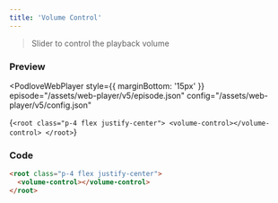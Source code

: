 ```yaml
---
title: 'Volume Control'
---
```



> Slider to control the playback volume

### Preview

<PodloveWebPlayer style={{ marginBottom: '15px' }}
  episode="/assets/web-player/v5/episode.json"
  config="/assets/web-player/v5/config.json"
>
  {`
  <root class="p-4 flex justify-center">
    <volume-control></volume-control>
  </root>
  `}
</PodloveWebPlayer>

### Code

```html
<root class="p-4 flex justify-center">
  <volume-control></volume-control>
</root>
```
